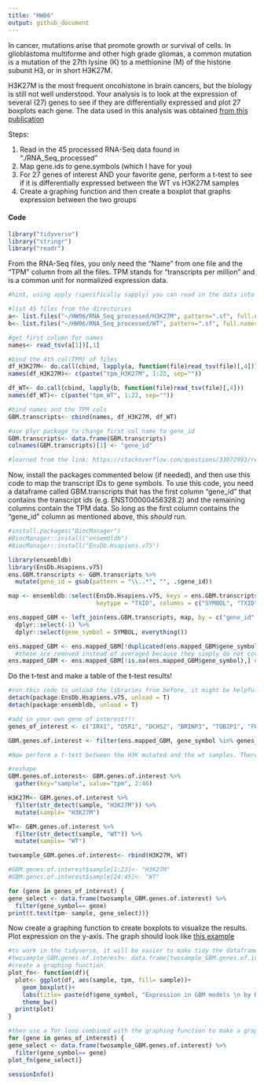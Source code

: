 ```yaml
---
title: "HW06"
output: github_document
---
```


In cancer, mutations arise that promote growth or survival of cells. In glioblastoma multiforme and other high grade gliomas, a common mutation is a mutation of the 27th lysine (K) to a methionine (M) of the histone subunit H3, or in short H3K27M. 

H3K27M is the most frequent oncohistone in brain cancers, but the biology is still not well understood. Your analysis is to look at the expression of several (27) genes to see if they are differentially expressed and plot 27 boxplots each gene. The data used in this analysis was obtained [from this publication](https://pubmed.ncbi.nlm.nih.gov/31085178/) 

Steps: 

  1. Read in the 45 processed RNA-Seq data found in "./RNA_Seq_processed"
  2. Map gene.ids to gene.symbols (which I have for you)
  3. For 27 genes of interest AND your favorite gene, perform a t-test to see if it is differentially expressed between the WT vs H3K27M samples
  4. Create a graphing function and then create a boxplot that graphs expression between the two groups
  
#### Code

```r
library("tidyverse")
library("stringr")
library("readr")

```

From the RNA-Seq files, you only need the "Name" from one file and the "TPM" column from all the files. TPM stands for "transcripts per million" and is a common unit for normalized expression data. 

```r
#hint, using apply (specifically sapply) you can read in the data into a list and then bind the columns together. Or you can use a for loop too. 

#list 45 files from the directories
a<- list.files("~/HW06/RNA_Seq_processed/H3K27M", pattern=".sf", full.names=TRUE)
b<- list.files("~/HW06/RNA_Seq_processed/WT", pattern=".sf", full.names=TRUE)

#get first column for names 
names<- read_tsv(a[1])[,1]

#bind the 4th col(TPM) of files 
df_H3K27M<- do.call(cbind, lapply(a, function(file)read_tsv(file)[,4])) 
names(df_H3K27M)<- c(paste("tpm_H3K27M", 1:23, sep=""))

df_WT<- do.call(cbind, lapply(b, function(file)read_tsv(file)[,4])) 
names(df_WT)<- c(paste("tpm_WT", 1:22, sep=""))

#bind names and the TPM cols 
GBM.transcripts<- cbind(names, df_H3K27M, df_WT) 

#use plyr package to change first col name to gene_id
GBM.transcripts<- data.frame(GBM.transcripts)
colnames(GBM.transcripts)[1] <- "gene_id"

#learned from the link: https://stackoverflow.com/questions/33072993/read-and-cbind-second-column-of-multiple-files-in-directory
```

Now, install the packages commented below (if needed), and then use this code to map the transcript IDs to gene symbols. To use this code, you need a dataframe called GBM.transcripts that has the first column "gene_id" that contains the transcript ids (e.g. ENST00000456328.2) and the remaining columns contain the TPM data. So long as the first column contains the "gene_id" column as mentioned above, this *should* run. 

```r
#install.packages("BiocManager")
#BiocManager::install("ensembldb")
#BiocManager::install("EnsDb.Hsapiens.v75")
```

```r
library(ensembldb)
library(EnsDb.Hsapiens.v75)
ens.GBM.transcripts <- GBM.transcripts %>% 
  mutate(gene_id = gsub(pattern = "\\..*", "", .$gene_id))

map <- ensembldb::select(EnsDb.Hsapiens.v75, keys = ens.GBM.transcripts$gene_id,
                         keytype = "TXID", columns = c("SYMBOL", "TXID"))

ens.mapped_GBM <- left_join(ens.GBM.transcripts, map, by = c("gene_id" = "TXID")) %>% 
  dplyr::select(-1) %>% 
  dplyr::select(gene_symbol = SYMBOL, everything())

ens.mapped_GBM <- ens.mapped_GBM[!duplicated(ens.mapped_GBM$gene_symbol),] #remove duplicated gene symbols
  #these are removed instead of averaged because they simply do not correlate particularly well. 
ens.mapped_GBM <- ens.mapped_GBM[!is.na(ens.mapped_GBM$gene_symbol),] #remove NA values

```

Do the t-test and make a table of the t-test results!

```r
#run this code to unload the libraries from before, it might be helpful because the select() function from dplyr might be hidden otherwise
detach(package:EnsDb.Hsapiens.v75, unload = T)
detach(package:ensembldb, unload = T)

#add in your own gene of interest!!! 
genes_of_interest <- c("IRX1", "OSR1", "DCHS2", "BRINP3", "TOB2P1", "FOXD1", "ZFPM2", "GLB1", "ALG5", "TRIM4", "ADARB2", "PCDHGA11", "IDH1", "EGFR", "MGMT", "TERT", "PTEN", "TP53", "RB1", "PTEN", "ATRX", "PDGFRA", "PIK3CA", "MICA", "CDKN2A", "EZH2", "BRD2")

GBM.genes.of.interest <- filter(ens.mapped_GBM, gene_symbol %in% genes_of_interest)

#Now perform a t-test between the H3K mutated and the wt samples. There are many ways to do this actually, you can use a for loop or you could do the tidy alternative with broom(), but the for loop is probably the easiest

#reshape
GBM.genes.of.interest<- GBM.genes.of.interest %>%
  gather(key="sample", value="tpm", 2:46) 

H3K27M<- GBM.genes.of.interest %>%
  filter(str_detect(sample, "H3K27M")) %>%
  mutate(sample= "H3K27M")

WT<- GBM.genes.of.interest %>%
  filter(str_detect(sample, "WT")) %>%
  mutate(sample= "WT")

twosample_GBM.genes.of.interest<- rbind(H3K27M, WT)

#GBM.genes.of.interest$sample[1:23]<- "H3K27M"
#GBM.genes.of.interest$sample[24:45]<- "WT"

for (gene in genes_of_interest) {
gene_select <- data.frame(twosample_GBM.genes.of.interest) %>% 
  filter(gene_symbol== gene)
print(t.test(tpm~ sample, gene_select))}

```

Now create a graphing function to create boxplots to visualize the results. Plot expression on the y-axis. The graph should look like [this example](IRX1_example.png)

```r
#to work in the tidyverse, it will be easier to make tidy the dataframe first
#twosample_GBM.genes.of.interest<- data.frame(twosample_GBM.genes.of.interest)
#create a graphing function
plot_fn<- function(df){
  plot<- ggplot(df, aes(sample, tpm, fill= sample))+
    geom_boxplot()+
    labs(title= paste(df$gene_symbol, "Expression in GBM models \n by H3K27 Mutated or WT Status"),x="Sample", y= "Expression_(TPM)")+
    theme_bw()
  print(plot)
}

#then use a for loop combined with the graphing function to make a graph for all your genes of interest 
for (gene in genes_of_interest) {
gene_select <- data.frame(twosample_GBM.genes.of.interest) %>% 
  filter(gene_symbol== gene)
plot_fn(gene_select)}

```


```r
sessionInfo()
```

